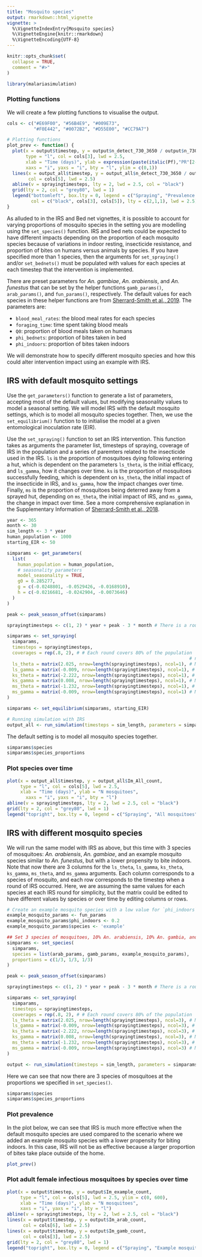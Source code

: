 ```yaml
---
title: "Mosquito species"
output: rmarkdown::html_vignette
vignette: >
  %\VignetteIndexEntry{Mosquito species}
  %\VignetteEngine{knitr::rmarkdown}
  %\VignetteEncoding{UTF-8}
---
```


```r
knitr::opts_chunk$set(
  collapse = TRUE,
  comment = "#>"
)
```

```r
library(malariasimulation)
```
    
### Plotting functions
We will create a few plotting functions to visualise the output.
```r
cols <- c("#E69F00", "#56B4E9", "#009E73", 
          "#F0E442", "#0072B2", "#D55E00", "#CC79A7")

# Plotting functions
plot_prev <- function() {
  plot(x = output$timestep, y = output$n_detect_730_3650 / output$n_730_3650, 
       type = "l", col = cols[3], lwd = 2.5,
       xlab = "Time (days)", ylab = expression(paste(italic(Pf),"PR"[2-10])),
       xaxs = "i", yaxs = "i", bty = "l", ylim = c(0,1))
  lines(x = output_all$timestep, y = output_all$n_detect_730_3650 / output_all$n_730_3650,
        col = cols[5], lwd = 2.5)
  abline(v = sprayingtimesteps, lty = 2, lwd = 2.5, col = "black")
  grid(lty = 2, col = "grey80", lwd = 1)
  legend("bottomleft", box.lty = 0, legend = c("Spraying", "Prevalence for species-specific scenario", "Prevalence for default all mosquitoes scenario"),
         col = c("black", cols[3], cols[5]), lty = c(2,1,1), lwd = 2.5)
}
```
    
As alluded to in the IRS and Bed net vignettes, it is possible to account for varying proportions of mosquito species in the setting you are modelling using the `set_species()` function. IRS and bed nets could be expected to have different impacts depending on the proportion of each mosquito species because of variations in indoor resting, insecticide resistance, and proportion of bites on humans versus animals by species. If you have specified more than 1 species, then the arguments for `set_spraying()` and/or `set_bednets()` must be populated with values for each species at each timestep that the intervention is implemented. 

There are preset parameters for *An. gambiae*, *An. arabiensis*, and *An. funestus* that can be set by the helper functions `gamb_params()`, `arab_params()`, and `fun_params()`, respectively. The default values for each species in these helper functions are from [Sherrard-Smith et al., 2019](https://doi.org/10.1073/pnas.1820646116). The parameters are:  

* `blood_meal_rates`: the blood meal rates for each species 
* `foraging_time`: time spent taking blood meals    
* `Q0`: proportion of blood meals taken on humans  
* `phi_bednets`: proportion of bites taken in bed    
* `phi_indoors`: proportion of bites taken indoors    

We will demonstrate how to specify different mosquito species and how this could alter intervention impact using an example with IRS.

## IRS with default mosquito settings

Use the `get_parameters()` function to generate a list of parameters, accepting most of the default values, but modifying seasonality values to model a seasonal setting. We will model IRS with the default mosquito settings, which is to model all mosquito species together. Then, we use the `set_equilibrium()` function to to initialise the model at a given entomological inoculation rate (EIR).  

Use the `set_spraying()` function to set an IRS intervention. This function takes as arguments the parameter list, timesteps of spraying, coverage of IRS in the population and a series of paremters related to the insecticide used in the IRS. `ls` is the proportion of mosquitoes dying following entering a hut, which is dependent on the parameters `ls_theta`, is the initial efficacy, and `ls_gamma`, how it changes over time. `ks` is the proportion of mosquitoes successfully feeding, which is dependent on `ks_theta`, the initial impact of the insecticide in IRS, and `ks_gamma`, how the impact changes over time. Finally, `ms` is the proportion of mosquitoes being deterred away from a sprayed hut, depending on `ms_theta`, the initial impact of IRS, and `ms_gamma`, the change in impact over time. See a more comprehensive explanation in the Supplementary Information of [Sherrard-Smith et al., 2018](https://doi.org/10.1038/s41467-018-07357-w).

```r
year <- 365
month <- 30
sim_length <- 3 * year
human_population <- 1000
starting_EIR <- 50

simparams <- get_parameters(
  list(
    human_population = human_population,
    # seasonality parameters
    model_seasonality = TRUE, 
    g0 = 0.285277,
    g = c(-0.0248801, -0.0529426, -0.0168910),
    h = c(-0.0216681, -0.0242904, -0.0073646)
  )
)

peak <- peak_season_offset(simparams)

sprayingtimesteps <- c(1, 2) * year + peak - 3 * month # There is a round of IRS in the 1st and second year 3 months prior to peak transmission.

simparams <- set_spraying(
  simparams,
  timesteps = sprayingtimesteps,
  coverages = rep(.8, 2), # # Each round covers 80% of the population 
                                                                    # nrows=length(timesteps), ncols=length(species) 
  ls_theta = matrix(2.025, nrow=length(sprayingtimesteps), ncol=1), # Matrix of mortality parameters per round of IRS and per species 
  ls_gamma = matrix(-0.009, nrow=length(sprayingtimesteps), ncol=1), # Matrix of mortality parameters per round of IRS and per species
  ks_theta = matrix(-2.222, nrow=length(sprayingtimesteps), ncol=1), # Matrix of feeding success parameters per round of IRS and per species
  ks_gamma = matrix(0.008, nrow=length(sprayingtimesteps), ncol=1), # Matrix of feeding success parameters per round of IRS and per species
  ms_theta = matrix(-1.232, nrow=length(sprayingtimesteps), ncol=1), # Matrix of deterrence parameters per round of IRS and per species
  ms_gamma = matrix(-0.009, nrow=length(sprayingtimesteps), ncol=1) # Matrix of deterrence parameters per round of IRS and per species
)

simparams <- set_equilibrium(simparams, starting_EIR)

# Running simulation with IRS
output_all <- run_simulation(timesteps = sim_length, parameters = simparams)
```

The default setting is to model all mosquito species together. 
```r
simparams$species
simparams$species_proportions
```

### Plot species over time
```r
plot(x = output_all$timestep, y = output_all$Im_All_count,
     type = "l", col = cols[5], lwd = 2.5,
     xlab = "Time (days)", ylab = "N mosquitoes",
       xaxs = "i", yaxs = "i", bty = "l")
abline(v = sprayingtimesteps, lty = 2, lwd = 2.5, col = "black")
grid(lty = 2, col = "grey80", lwd = 1)
legend("topright", box.lty = 0, legend = c("Spraying", "All mosquitoes"), col = c("black", cols[5]), lty = c(2, 1), lwd = 2.5)
```


## IRS with different mosquito species

We will run the same model with IRS as above, but this time with 3 species of mosquitoes: *An. arabiensis*, *An. gambiae*, and an example mosquito species similar to *An. funestus*, but with a lower propensity to bite indoors. Note that now there are 3 columns for the `ls_theta`, `ls_gamma`, `ks_theta`, `ks_gamma`, `ms_theta`, and `ms_gamma` arguments. Each column corresponds to a species of mosquito, and each row corresponds to the timestep when a round of IRS occurred. Here, we are assuming the same values for each species at each IRS round for simplicity, but the matrix could be edited to have different values by species or over time by editing columns or rows. 

```r
# Create an example mosquito species with a low value for `phi_indoors`
example_mosquito_params <- fun_params
example_mosquito_params$phi_indoors <- 0.2
example_mosquito_params$species <- 'example'

## Set 3 species of mosquitoes, 10% An. arabiensis, 10% An. gambia, and 80% an example species with a lower propensity for indoor biting
simparams <- set_species(
  simparams, 
  species = list(arab_params, gamb_params, example_mosquito_params),
  proportions = c(1/3, 1/3, 1/3)
)

peak <- peak_season_offset(simparams)

sprayingtimesteps <- c(1, 2) * year + peak - 3 * month # There is a round of IRS in the 1st and second year 3 months prior to peak transmission.

simparams <- set_spraying(
  simparams,
  timesteps = sprayingtimesteps,
  coverages = rep(.8, 2), # # Each round covers 80% of the population 
  ls_theta = matrix(2.025, nrow=length(sprayingtimesteps), ncol=3), # Matrix of mortality parameters; nrows=length(timesteps), ncols=length(species) 
  ls_gamma = matrix(-0.009, nrow=length(sprayingtimesteps), ncol=3), # Matrix of mortality parameters per round of IRS and per species
  ks_theta = matrix(-2.222, nrow=length(sprayingtimesteps), ncol=3), # Matrix of feeding success parameters per round of IRS and per species
  ks_gamma = matrix(0.008, nrow=length(sprayingtimesteps), ncol=3), # Matrix of feeding success parameters per round of IRS and per species
  ms_theta = matrix(-1.232, nrow=length(sprayingtimesteps), ncol=3), # Matrix of deterrence parameters per round of IRS and per species
  ms_gamma = matrix(-0.009, nrow=length(sprayingtimesteps), ncol=3) # Matrix of deterrence parameters per round of IRS and per species
)

output <- run_simulation(timesteps = sim_length, parameters = simparams)
```

Here we can see that now there are 3 species of mosquitoes at the proportions we specified in `set_species()`.
```r
simparams$species
simparams$species_proportions
```

  
### Plot prevalence
In the plot below, we can see that IRS is much more effective when the default mosquito species are used compared to the scenario where we added an example mosquito species with a lower propensity for biting indoors. In this case, IRS will not be as effective because a larger proportion of bites take place outside of the home.
```r
plot_prev()
```

### Plot adult female infectious mosquitoes by species over time
```r
plot(x = output$timestep, y = output$Im_example_count,
     type = "l", col = cols[5], lwd = 2.5, ylim = c(0, 600),
     xlab = "Time (days)", ylab = "N mosquitoes",
     xaxs = "i", yaxs = "i", bty = "l")
abline(v = sprayingtimesteps, lty = 2, lwd = 2.5, col = "black")
lines(x = output$timestep, y = output$Im_arab_count,
      col = cols[6], lwd = 2.5)
lines(x = output$timestep, y = output$Im_gamb_count,
      col = cols[3], lwd = 2.5)
grid(lty = 2, col = "grey80", lwd = 1)
legend("topright", box.lty = 0, legend = c("Spraying", "Example mosquito species", expression(italic("An. arabiensis")), expression(italic("An. gambiae"))), col = c("black", cols[5], cols[6], cols[3]), lty = c(2, 1, 1, 1), lwd = 2.5)
```

